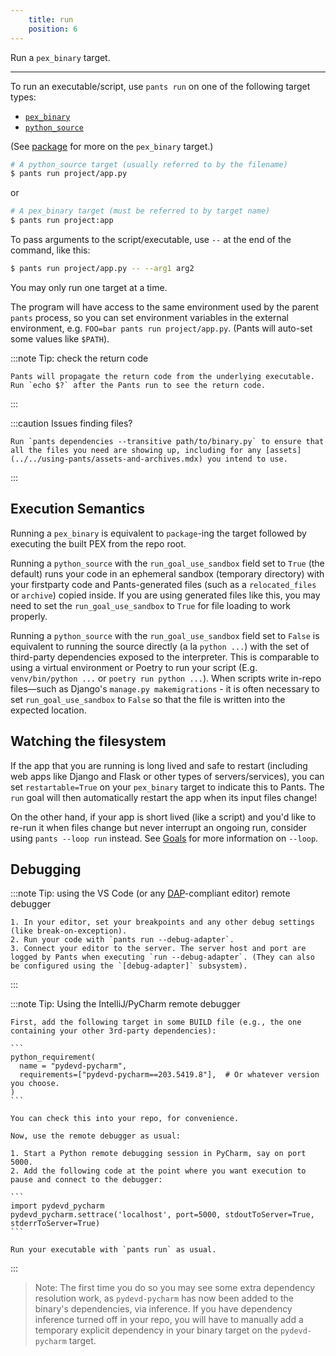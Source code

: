```yaml
---
    title: run
    position: 6
---
```


Run a `pex_binary` target.

---

To run an executable/script, use `pants run` on one of the following target types:

* [`pex_binary`](../../../reference/targets/pex-binary.mdx)
* [`python_source`](../../../reference/targets/python-source.mdx)

(See [package](./package.mdx) for more on the `pex_binary` target.)

```bash
# A python_source target (usually referred to by the filename)
$ pants run project/app.py
```

or

```bash
# A pex_binary target (must be referred to by target name)
$ pants run project:app
```

To pass arguments to the script/executable, use `--` at the end of the command, like this:

```bash
$ pants run project/app.py -- --arg1 arg2
```

You may only run one target at a time.

The program will have access to the same environment used by the parent `pants` process, so you can set environment variables in the external environment, e.g. `FOO=bar pants run project/app.py`. (Pants will auto-set some values like `$PATH`).


:::note Tip: check the return code

    Pants will propagate the return code from the underlying executable. Run `echo $?` after the Pants run to see the return code.
:::


:::caution Issues finding files?

    Run `pants dependencies --transitive path/to/binary.py` to ensure that all the files you need are showing up, including for any [assets](../../using-pants/assets-and-archives.mdx) you intend to use.
:::

Execution Semantics
-------------------

Running a `pex_binary` is equivalent to `package`-ing the target followed by executing the built PEX from the repo root.

Running a `python_source` with the `run_goal_use_sandbox` field set to `True` (the default) runs your code in an ephemeral sandbox (temporary directory) with your firstparty code and Pants-generated files (such as a `relocated_files` or `archive`) copied inside. If you are using generated files like this, you may need to set the `run_goal_use_sandbox` to `True` for file loading to work properly.

Running a `python_source` with the `run_goal_use_sandbox` field set to `False` is equivalent to running the source directly (a la `python ...`) with the set of third-party dependencies exposed to the interpreter. This is comparable to using a virtual environment or Poetry to run your script (E.g. `venv/bin/python ...` or `poetry run python ...`). When scripts write in-repo files—such as Django's `manage.py makemigrations` - it is often necessary to set `run_goal_use_sandbox` to `False` so that the file is written into the expected location.


Watching the filesystem
-----------------------

If the app that you are running is long lived and safe to restart (including web apps like Django and Flask or other types of servers/services), you can set `restartable=True` on your `pex_binary` target to indicate this to Pants. The `run` goal will then automatically restart the app when its input files change!

On the other hand, if your app is short lived (like a script) and you'd like to re-run it when files change but never interrupt an ongoing run, consider using `pants --loop run` instead. See [Goals](../../using-pants/key-concepts/goals.mdx#running-goals) for more information on `--loop`.

Debugging
---------


:::note Tip: using the VS Code (or any [DAP](https://microsoft.github.io/debug-adapter-protocol/)-compliant editor) remote debugger

    
    1. In your editor, set your breakpoints and any other debug settings (like break-on-exception).
    2. Run your code with `pants run --debug-adapter`.
    3. Connect your editor to the server. The server host and port are logged by Pants when executing `run --debug-adapter`. (They can also be configured using the `[debug-adapter]` subsystem).
:::


:::note Tip: Using the IntelliJ/PyCharm remote debugger

    First, add the following target in some BUILD file (e.g., the one containing your other 3rd-party dependencies):
    
    ```
    python_requirement(
      name = "pydevd-pycharm",
      requirements=["pydevd-pycharm==203.5419.8"],  # Or whatever version you choose.
    )
    ```
    
    You can check this into your repo, for convenience.
    
    Now, use the remote debugger as usual:
    
    1. Start a Python remote debugging session in PyCharm, say on port 5000.
    2. Add the following code at the point where you want execution to pause and connect to the debugger:
    
    ```
    import pydevd_pycharm
    pydevd_pycharm.settrace('localhost', port=5000, stdoutToServer=True, stderrToServer=True)
    ```
    
    Run your executable with `pants run` as usual.
    
:::
> Note: The first time you do so you may see some extra dependency resolution work, as `pydevd-pycharm` has now been added to the binary's dependencies, via inference. If you have dependency inference turned off in your repo, you will have to manually add a temporary explicit dependency in your binary target on the `pydevd-pycharm` target.